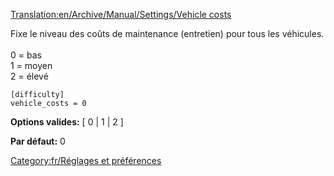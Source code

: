 [[Translation:en/Archive/Manual/Settings/Vehicle costs]]


Fixe le niveau des coûts de maintenance (entretien) pour tous les véhicules.<br><br>
0 = bas<br>
1 = moyen<br>
2 = élevé<br>

<pre>
[difficulty]
vehicle_costs = 0
</pre>

'''Options valides:''' [ 0 | 1 | 2 ]

'''Par défaut:''' 0


[[Category:fr/Réglages et préférences]]
